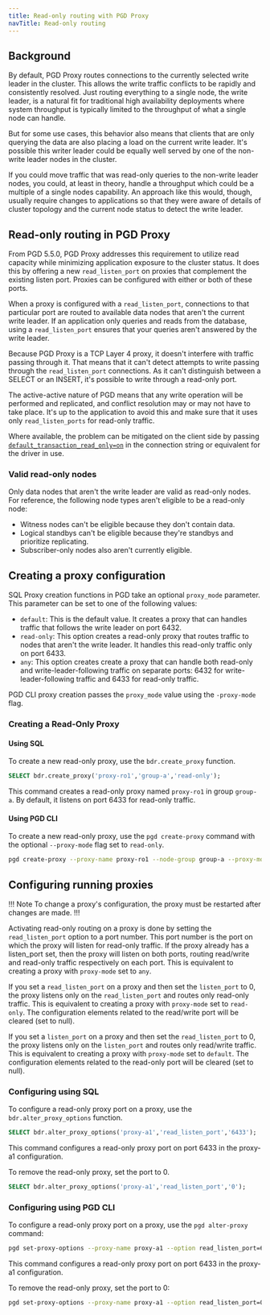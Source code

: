 ```yaml
---
title: Read-only routing with PGD Proxy
navTitle: Read-only routing
---
```


## Background

By default, PGD Proxy routes connections to the currently selected write leader in the cluster. This allows the write traffic conflicts to be rapidly and consistently resolved. Just routing everything to a single node, the write leader, is a natural fit for traditional high availability deployments where system throughput is typically limited to the throughput of what a single node can handle.

But for some use cases, this behavior also means that clients that are only querying the data are also placing a load on the current write leader. It's possible this writer leader could be equally well served by one of the non-write leader nodes in the cluster. 

If you could move traffic that was read-only queries to the non-write leader nodes, you could, at least in theory, handle a throughput which could be a multiple of a single nodes capability. 
An approach like this would, though, usually require changes to applications so that they were aware of details of cluster topology and the current node status to detect the write leader.

## Read-only routing in PGD Proxy

From PGD 5.5.0, PGD Proxy addresses this requirement to utilize read capacity while minimizing application exposure to the cluster status. It does this by offering a new `read_listen_port` on proxies that complement the existing listen port. Proxies can be configured with either or both of these ports.

When a proxy is configured with a `read_listen_port`, connections to that particular port are routed to available data nodes that aren't the current write leader. If an application only queries and reads from the database, using a `read_listen_port` ensures that your queries aren't answered by the write leader.

Because PGD Proxy is a TCP Layer 4 proxy, it doesn't interfere with traffic passing through it. That means that it can't detect attempts to write passing through the `read_listen_port` connections. As it can't distinguish between a SELECT or an INSERT, it's possible to write through a read-only port. 

The active-active nature of PGD means that any write operation will be performed and replicated, and conflict resolution may or may not have to take place. It's up to the application to avoid this and make sure that it uses only `read_listen_ports` for read-only traffic.

Where available, the problem can be mitigated on the client side by passing [`default_transaction_read_only=on`](https://www.postgresql.org/docs/current/runtime-config-client.html#GUC-DEFAULT-TRANSACTION-READ-ONLY) in the connection string or equivalent for the driver in use.

### Valid read-only nodes

Only data nodes that aren't the write leader are valid as read-only nodes. For reference, the following node types aren't eligible to be a read-only node:

* Witness nodes can't be eligible because they don't contain data. 
* Logical standbys can't be eligible because they're standbys and prioritize replicating. 
* Subscriber-only nodes also aren't currently eligible.

## Creating a proxy configuration

SQL Proxy creation functions in PGD take an optional `proxy_mode` parameter. This parameter can be set to one of the following values:
* `default`: This is the default value. It creates a proxy that can handles traffic that follows the write leader on port 6432.
* `read-only`: This option creates a read-only proxy that routes traffic to nodes that aren't the write leader. It handles this read-only traffic only on port 6433.
* `any`: This option creates create a proxy that can handle both read-only and write-leader-following traffic on separate ports: 6432 for write-leader-following traffic and 6433 for read-only traffic.

PGD CLI proxy creation passes the `proxy_mode` value using the `-proxy-mode` flag.

### Creating a Read-Only Proxy

#### Using SQL

To create a new read-only proxy, use the `bdr.create_proxy` function.

```sql
SELECT bdr.create_proxy('proxy-ro1','group-a','read-only');
```

This command creates a read-only proxy named `proxy-ro1` in group `group-a`. By default, it listens on port 6433 for read-only traffic.

#### Using PGD CLI

To create a new read-only proxy, use the `pgd create-proxy` command with the optional `--proxy-mode` flag set to `read-only`.

```sh
pgd create-proxy --proxy-name proxy-ro1 --node-group group-a --proxy-mode read-only
```

## Configuring running proxies
 
!!! Note
To change a proxy's configuration, the proxy must be restarted after changes are made.
!!!

Activating read-only routing on a proxy is done by setting the `read_listen_port` option to a port number. This port number is the port on which the proxy will listen for read-only traffic.
If the proxy already has a listen_port set, then the proxy will listen on both ports, routing read/write and read-only traffic respectively on each port. 
This is equivalent to creating a proxy with `proxy-mode` set to `any`.

If you set a `read_listen_port` on a proxy and then set the `listen_port` to 0, the proxy listens only on the `read_listen_port` and routes only read-only traffic. 
This is equivalent to creating a proxy with `proxy-mode` set to `read-only`. 
The configuration elements related to the read/write port will be cleared (set to null).

If you set a `listen_port` on a proxy and then set the `read_listen_port` to 0, the proxy listens only on the `listen_port` and routes only read/write traffic. 
This is equivalent to creating a proxy with `proxy-mode` set to `default`. 
The configuration elements related to the read-only port will be cleared (set to null).


### Configuring using SQL

To configure a read-only proxy port on a proxy, use the `bdr.alter_proxy_options` function.

```sql
SELECT bdr.alter_proxy_options('proxy-a1','read_listen_port','6433');
```

This command configures a read-only proxy port on port 6433 in the proxy-a1 configuration.

To remove the read-only proxy, set the port to 0.

```sql
SELECT bdr.alter_proxy_options('proxy-a1','read_listen_port','0');
```

### Configuring using PGD CLI

To configure a read-only proxy port on a proxy, use the `pgd alter-proxy` command:

```sh
pgd set-proxy-options --proxy-name proxy-a1 --option read_listen_port=6433
```

This command configures a read-only proxy port on port 6433 in the proxy-a1 configuration.

To remove the read-only proxy, set the port to 0:

```sh
pgd set-proxy-options --proxy-name proxy-a1 --option read_listen_port=0
```

